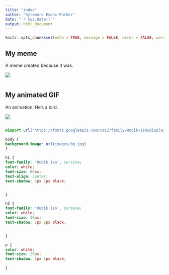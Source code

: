 ---
title: "index"
author: "Kylemore Evans-Parker"
date: "`r Sys.Date()`"
output: html_document
---

```{r setup, include=FALSE}
knitr::opts_chunk$set(echo = TRUE, message = FALSE, error = FALSE, warning = FALSE)
```

## My meme

A meme created because it was.

![](meme.png)
```{r file='meme.R', eval=FALSE}


```

## My animated GIF

An animation. He's a bird.

![](my_animation.gif)

```{r file='animated_gif.R', eval=FALSE}

```


```{css}
@import url('https://fonts.googleapis.com/css2?family=Rubik+Iso&display=swap');

body {
background-image: url(images/bg.jpg)
}

h1 {
font-family: 'Rubik Iso', cursive;
color: white;
font-size: 80px;
text-align: center;
text-shadow: 2px 2px black;


}

h2 {
font-family: 'Rubik Iso', cursive;
color: white;
font-size: 30px;
text-shadow: 2px 2px black;


}

p {
color: white;
font-size: 20px;
text-shadow: 1px 1px black;

}
```



